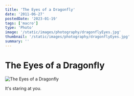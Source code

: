 ```yaml
---
title: 'The Eyes of a Dragonfly'
date: '2011-06-27'
postedDate: '2023-01-19'
tags: ['macro']
type: 'Photo'
image: '/static/images/photography/dragonflyEyes.jpg'
thumbnail: '/static/images/photography/dragonflyEyes.jpg'
summary: ''
---
```


# The Eyes of a Dragonfly

![The Eyes of a Dragonfly](/static/images/photography/dragonflyEyes.jpg)

It's staring at you.
